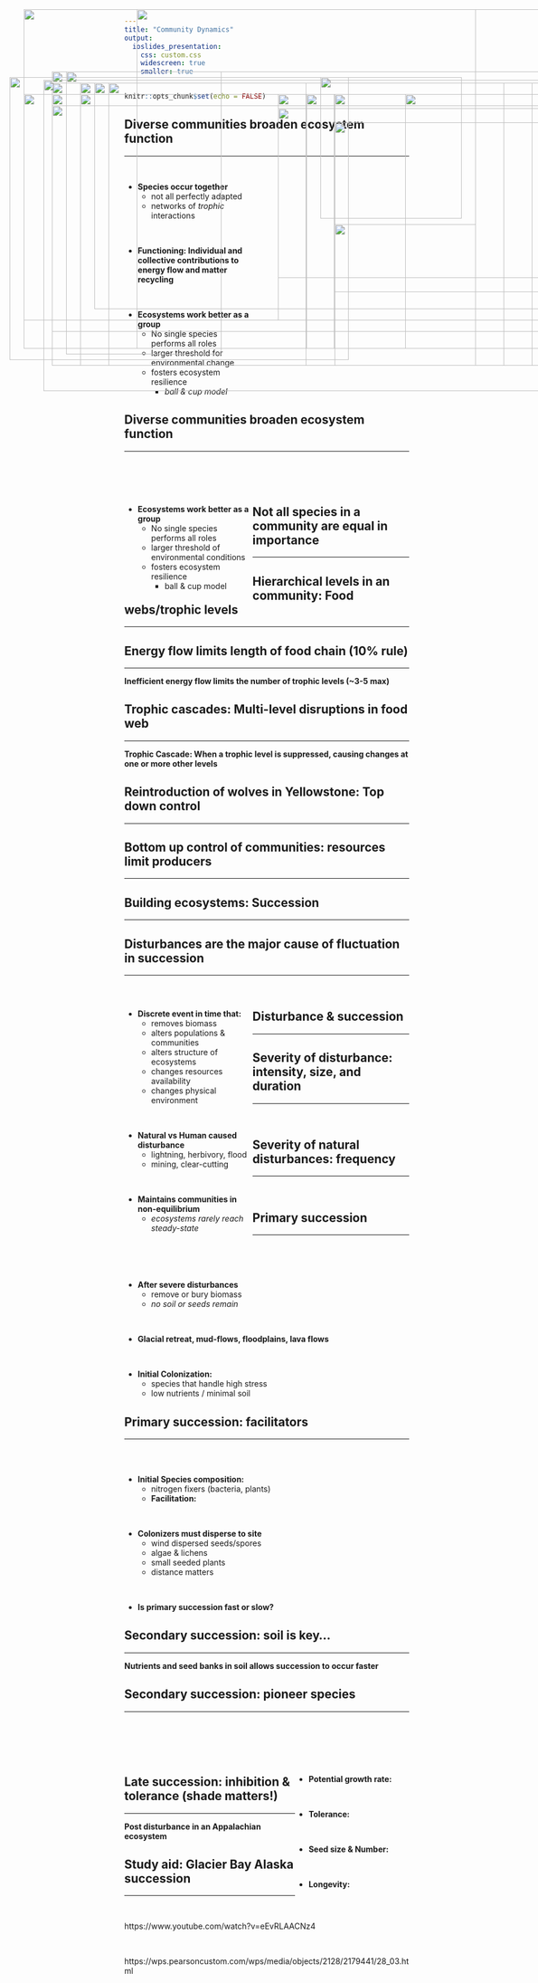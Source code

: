 ```yaml
---
title: "Community Dynamics"
output: 
  ioslides_presentation:
    css: custom.css
    widescreen: true
    smaller: true
---
```


```r
knitr::opts_chunk$set(echo = FALSE)
```

##

<IMG STYLE="position:absolute; TOP:50px; LEFT:50px; WIDTH:1000px; HEIGHT:550px" SRC="images/ecosystem.png">

## Diverse communities broaden ecosystem function
<hr>
<br/>

<div style="floatb left; width: 45%;">

* **Species occur together**
    + not all perfectly adapted
    + networks of *trophic* interactions
    
<br/>

* **Functioning: Individual and collective contributions to energy flow and matter recycling**

<br/>

* **Ecosystems work better as a group**
    + No single species performs all roles
    + larger threshold for environmental change
    + fosters ecosystem resilience
        + *ball & cup model*

 </div>   
        
<IMG STYLE="position:absolute; TOP:200px; LEFT:500px; WIDTH:550px; HEIGHT:400px" SRC="images/interaction.jpg"> 

## Diverse communities broaden ecosystem function
<hr>
<br/>
<br/>
<br/>

<div style="float: left; width: 45%;">

* **Ecosystems work better as a group**
    + No single species performs all roles
    + larger threshold of environmental conditions
    + fosters ecosystem resilience
        + ball & cup model
        
 </div>   
        
<IMG STYLE="position:absolute; TOP:225px; LEFT:500px; WIDTH:500px; HEIGHT:300px" SRC="images/ballcup2.png"> 

##

<IMG STYLE="position:absolute; TOP:50px; LEFT:250px; WIDTH:600px; HEIGHT:600px" SRC="images/ballcup3.png"> 

## Not all species in a community are equal in importance
<hr>

<IMG STYLE="position:absolute; TOP:160px; LEFT:125px; WIDTH:275px; HEIGHT:500px" SRC="images/species_eco.png">

<IMG STYLE="position:absolute; TOP:170px; LEFT:575px; WIDTH:250; HEIGHT:250px" SRC="images/bear.jpg">

<IMG STYLE="position:absolute; TOP:430px; LEFT:600px; WIDTH:250; HEIGHT:250px" SRC="images/seastar.jpg">

## Hierarchical levels in an community: Food webs/trophic levels
<hr>

<IMG STYLE="position:absolute; TOP:170px; LEFT:25px; WIDTH:600px; HEIGHT:500px" SRC="images/grazing_foodweb.png">

<IMG STYLE="position:absolute; TOP:200px; LEFT:725px; WIDTH:350px; HEIGHT:450px" SRC="images/energy_v_nutrients.jpg">

## Energy flow limits length of food chain (10% rule)
<hr>
**Inefficient energy flow limits the number of trophic levels (~3-5 max)**

<IMG STYLE="position:absolute; TOP:220px; LEFT:100px; WIDTH:900px; HEIGHT:400px" SRC="images/pyramid.jpg">

## Trophic cascades: Multi-level disruptions in food web
<hr>

**Trophic Cascade: When a trophic level is suppressed, causing changes at one or more other levels**

<IMG STYLE="position:absolute; TOP:180px; LEFT:150px; WIDTH:800px; HEIGHT:500px" SRC="images/otters.jpg">

## Reintroduction of wolves in Yellowstone: Top down control
<hr>

<IMG STYLE="position:absolute; TOP:180px; LEFT:100px; WIDTH:450px; HEIGHT:500px" SRC="images/yellowstone-wolves-species.jpg">

<IMG STYLE="position:absolute; TOP:250px; LEFT:600px; WIDTH:400; HEIGHT:300px" SRC="images/wolf.jpg">

## Bottom up control of communities: resources limit producers
<hr>

<IMG STYLE="position:absolute; TOP:160px; LEFT:100px; WIDTH:900px; HEIGHT:520px" SRC="images/bottomup.jpg">

## Building ecosystems: Succession
<hr>

<IMG STYLE="position:absolute; TOP:175px; LEFT:85px; WIDTH:900px; HEIGHT:550px" SRC="images/succession3.jpg">

## Disturbances are the major cause of fluctuation in succession
<hr>
<br/>

<div style="float: left; width: 45%;">

* **Discrete event in time that:**
    + removes biomass
    + alters populations & communities
    + alters structure of ecosystems 
    + changes resources availability
    + changes physical environment

<br/>

* **Natural vs Human caused disturbance**
    + lightning, herbivory, flood
    + mining, clear-cutting

<br/>

* **Maintains communities in non-equilibrium**
    + *ecosystems rarely reach steady-state*
</div>
  
<IMG STYLE="position:absolute; TOP:200px; LEFT:550px; WIDTH:500px; HEIGHT:400px" SRC="images/fire.jpg">

## Disturbance & succession
<hr>

<IMG STYLE="position:absolute; TOP:200px; LEFT:100px; WIDTH:900px; HEIGHT:450px" SRC="images/succession1c.jpg">

<!-- <IMG STYLE="position:absolute; TOP:200px; LEFT:100px; WIDTH:900px; HEIGHT:450px" SRC="images/disturbance5.png"> -->

## Severity of disturbance: intensity, size, and duration
<hr>
<br/>

<IMG STYLE="position:absolute; TOP:180px; LEFT:175px; WIDTH:800px; HEIGHT:400px" SRC="images/severity.png">

## Severity of natural disturbances: frequency
<hr>
<br/>

<IMG STYLE="position:absolute; TOP:180px; LEFT:200px; WIDTH:700px; HEIGHT:500px" SRC="images/disturbance_trend.png">

## Primary succession
<hr>
<br/>
<br/>
<br/>

* **After severe disturbances**
    + remove or bury biomass
    + *no soil or seeds remain*

<br/>

* **Glacial retreat, mud-flows, floodplains, lava flows**

<br/>

* **Initial Colonization:**
    + species that handle high stress
    + low nutrients / minimal soil
    
<IMG STYLE="position:absolute; TOP:200px; LEFT:600px; WIDTH:450px; HEIGHT:450px" SRC="images/volcano.jpg">

## Primary succession: facilitators
<hr>
<br/>
<br/>

* **Initial Species composition:**
    + nitrogen fixers (bacteria, plants)
    + **Facilitation:**
 
 <br/>
 
* **Colonizers must disperse to site**
    + wind dispersed seeds/spores
    + algae & lichens
    + small seeded plants
    + distance matters

 <br/>
 
* **Is primary succession fast or slow?**

<IMG STYLE="position:absolute; TOP:200px; LEFT:550px; WIDTH:450px; HEIGHT:450px" SRC="images/crust.jpg">

## Secondary succession: soil is key...
<hr>
**Nutrients and seed banks in soil allows succession to occur faster**
<IMG STYLE="position:absolute; TOP:180px; LEFT:150px; WIDTH:800px; HEIGHT:500px" SRC="images/succession2.jpg">

## Secondary succession: pioneer species
<hr>
<br/>
<br/>
<br/>
<br/>

<div style="float: right; width: 40%;">

* **Potential growth rate:**

<br/>

* **Tolerance:**

<br/>

* **Seed size & Number:**

<br/>

* **Longevity:**
</div>

<IMG STYLE="position:absolute; TOP:200px; LEFT:50px; WIDTH:550px; HEIGHT:450px" SRC="images/pioneer.jpg">

## Late succession: inhibition & tolerance (shade matters!)
<hr>
**Post disturbance in an Appalachian ecosystem**
<IMG STYLE="position:absolute; TOP:200px; LEFT:150px; WIDTH:800px; HEIGHT:400px" SRC="images/succession1.png">

<!-- ## Wildlife and succession -->
<!-- <hr> -->

<!-- <IMG STYLE="position:absolute; TOP:180px; LEFT:200px; WIDTH:700px; HEIGHT:500px" SRC="images/wildlife_succesion.jpg"> -->

<!-- ## The Boreal: forests shaped by fire -->
<!-- <hr> -->

<!-- <IMG STYLE="position:absolute; TOP:225px; LEFT:150px; WIDTH:800px; HEIGHT:400px" SRC="images/boreal1.jpg"> -->

<!-- ## Boreal forest succesion: Aspen - Spruce - Cedar -->
<!-- <hr> -->

<!-- <IMG STYLE="position:absolute; TOP:250px; LEFT:50px; WIDTH:700px; HEIGHT:300px" SRC="images/boreal3.jpg"> -->

<!-- <IMG STYLE="position:absolute; TOP:300px; LEFT:800px; WIDTH:200px; HEIGHT:200px" SRC="images/jackpine.jpg"> -->

<!-- ## Boreal forest: Secondary succesion -->
<!-- <hr> -->

<!-- <IMG STYLE="position:absolute; TOP:180; LEFT:200px; WIDTH:700px; HEIGHT:500px" SRC="images/boreal_wildlife.jpg"> -->

<!-- ## The future of boreal forests -->
<!-- <hr> -->

<!-- <IMG STYLE="position:absolute; TOP:200px; LEFT:50px; WIDTH:475px; HEIGHT:475px" SRC="images/boreal5.gif"> -->

<!-- <IMG STYLE="position:absolute; TOP:200px; LEFT:550px; WIDTH:450px; HEIGHT:450px" SRC="images/boreal4.gif"> -->

<!-- ## Disturbance regimes of Giant Sequoia forests -->
<!-- <hr> -->

<!-- <IMG STYLE="position:absolute; TOP:225px; LEFT:100px; WIDTH:450px; HEIGHT:400px" SRC="images/fire-sequoia.jpg"> -->

<!-- <IMG STYLE="position:absolute; TOP:180px; LEFT:674px; WIDTH:300px; HEIGHT:500px" SRC="images/fire-sequoia2.jpg"> -->

<!-- ## Fire regimes and humans -->
<!-- <hr> -->

<!-- <IMG STYLE="position:absolute; TOP:175px; LEFT:125px; WIDTH:850px; HEIGHT:500px" SRC="images/WUI.gif"> -->

## Study aid: Glacier Bay Alaska succession
<hr>
<br/>

https://www.youtube.com/watch?v=eEvRLAACNz4

<br/>

https://wps.pearsoncustom.com/wps/media/objects/2128/2179441/28_03.html

